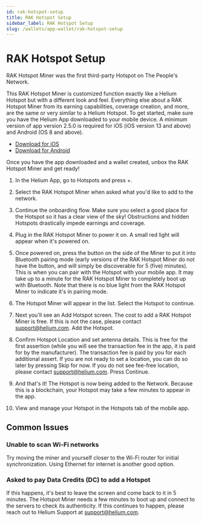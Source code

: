 ```yaml
---
id: rak-hotspot-setup
title: RAK Hotspot Setup
sidebar_label: RAK Hotspot Setup
slug: /wallets/app-wallet/rak-hotspot-setup
---
```


# RAK Hotspot Setup

RAK Hotspot Miner was the first third-party Hotspot on The People's Network.

This RAK Hotspot Miner is customized function exactly like a Helium Hotspot but
with a different look and feel. Everything else about a RAK Hotspot Miner from
its earning capabilities, coverage creation, and more, are the same or very
similar to a Helium Hotspot. To get started, make sure you have the Helium App
downloaded to your mobile device. A minimum version of app version 2.5.0 is
required for iOS (iOS version 13 and above) and Android (OS 8 and above).

- [Download for iOS](https://apps.apple.com/us/app/helium-hotspot/id1450463605)
- [Download for Android](https://play.google.com/store/apps/details?id=com.helium.wallet&hl=en_US)

Once you have the app downloaded and a wallet created, unbox the RAK Hotspot
Miner and get ready!

1. In the Helium App, go to Hotspots and press +.

2. Select the RAK Hotspot Miner when asked what you'd like to add to the
   network.

3. Continue the onboarding flow. Make sure you select a good place for the
   Hotspot so it has a clear view of the sky! Obstructions and hidden Hotspots
   drastically impede earnings and coverage.

4. Plug in the RAK Hotspot Miner to power it on. A small red light will appear
   when it's powered on.

5. Once powered on, press the button on the side of the Miner to put it into
   Bluetooth pairing mode (early versions of the RAK Hotspot Miner do not have
   the button, and will simply be discoverable for 5 (five) minutes). This is
   when you can pair with the Hotspot with your mobile app. It may take up to a
   minute for the RAK Hotspot Miner to completely boot up with Bluetooth. Note
   that there is no blue light from the RAK Hotspot Miner to indicate it's in
   pairing mode.

6. The Hotspot Miner will appear in the list. Select the Hotspot to continue.

7. Next you'll see an Add Hotspot screen. The cost to add a RAK Hotspot Miner is
   free. If this is not the case, please contact support@helium.com. Add the
   Hotspot.

8. Confirm Hotspot Location and set antenna details. This is free for the first
   assertion (while you will see the transaction fee in the app, it is paid for
   by the manufacturer). The transaction fee is paid by you for each additional
   assert. If you are not ready to set a location, you can do so later by
   pressing Skip for now. If you do not see fee-free location, please contact
   support@helium.com. Press Continue.
9. And that's it! The Hotspot is now being added to the Network. Because this is
   a blockchain, your Hotspot may take a few minutes to appear in the app.
10. View and manage your Hotspot in the Hotspots tab of the mobile app.

## Common Issues

### Unable to scan Wi-Fi networks

Try moving the miner and yourself closer to the Wi-Fi router for initial
synchronization. Using Ethernet for internet is another good option.

### Asked to pay Data Credits (DC) to add a Hotspot

If this happens, it's best to leave the screen and come back to it in 5 minutes.
The Hotspot Miner needs a few minutes to boot up and connect to the servers to
check its authenticity. If this continues to happen, please reach out to Helium
Support at support@helium.com.
